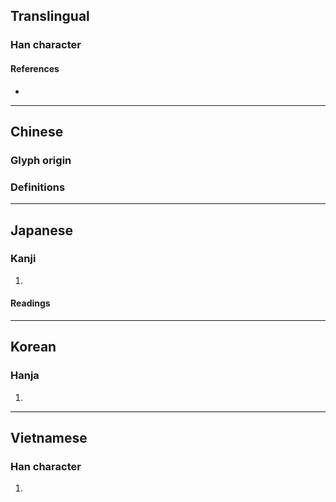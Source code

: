 {{also|卮}}
{{character info}}
==Translingual==

===Han character===
{{Han char|rn=49|rad=己|as=04|sn=7|four=|canj=HMAU|ids=⿸𠂋巴}}

====References====
* {{Han ref|kx=0327.040|dkj=08751|dj=0631.070|hdz=10069.270|uh=5DF5|ud=24053}}

----

==Chinese==

===Glyph origin===
{{Han etym}}

===Definitions===
{{zh-see|卮|v}}

----

==Japanese==

===Kanji===
{{ja-kanji|grade=|rs=己04}}

# {{rfdef|ja|sort=己04}}

====Readings====
{{ja-readings
|goon=し
|kanon=し
|kun=さかずき-
}}

----

==Korean==

===Hanja===
{{ko-hanja|hangeul=치|rv=chi|mr=ch'i}}

# {{rfdef|ko|sort=己04}}

----

==Vietnamese==

===Han character===
{{vi-readings|reading=chi|rs=己04}}

# {{rfdef|vi|sort=己04}}